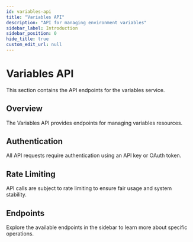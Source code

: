 ```yaml
---
id: variables-api
title: "Variables API"
description: "API for managing environment variables"
sidebar_label: Introduction
sidebar_position: 0
hide_title: true
custom_edit_url: null
---
```


# Variables API

This section contains the API endpoints for the variables service.

## Overview

The Variables API provides endpoints for managing variables resources.

## Authentication

All API requests require authentication using an API key or OAuth token.

## Rate Limiting

API calls are subject to rate limiting to ensure fair usage and system stability.

## Endpoints

Explore the available endpoints in the sidebar to learn more about specific operations.


      
